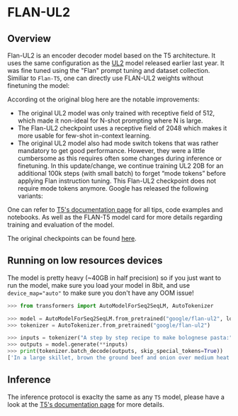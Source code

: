<!--Copyright 2023 The HuggingFace Team. All rights reserved.

Licensed under the Apache License, Version 2.0 (the "License"); you may not use this file except in compliance with
the License. You may obtain a copy of the License at

http://www.apache.org/licenses/LICENSE-2.0

Unless required by applicable law or agreed to in writing, software distributed under the License is distributed on
an "AS IS" BASIS, WITHOUT WARRANTIES OR CONDITIONS OF ANY KIND, either express or implied. See the License for the
specific language governing permissions and limitations under the License.
-->

# FLAN-UL2

## Overview

Flan-UL2 is an encoder decoder model based on the T5 architecture. It uses the same configuration as the [UL2](ul2) model released earlier last year. 
It was fine tuned using the "Flan" prompt tuning and dataset collection. Similiar to `Flan-T5`,  one can directly use FLAN-UL2 weights without finetuning the model:


According ot the original blog here are the notable improvements:

- The original UL2 model was only trained with receptive field of 512, which made it non-ideal for N-shot prompting where N is large.
- The Flan-UL2 checkpoint uses a receptive field of 2048 which makes it more usable for few-shot in-context learning.
- The original UL2 model also had mode switch tokens that was rather mandatory to get good performance. However, they were a little cumbersome as this requires often some changes during inference or finetuning. In this update/change, we continue training UL2 20B for an additional 100k steps (with small batch) to forget “mode tokens” before applying Flan instruction tuning. This Flan-UL2 checkpoint does not require mode tokens anymore.
Google has released the following variants:


One can refer to [T5's documentation page](t5) for all tips, code examples and notebooks. As well as the FLAN-T5 model card for more details regarding training and evaluation of the model.

The original checkpoints can be found [here](https://github.com/google-research/t5x/blob/main/docs/models.md#flan-ul2-checkpoints).


## Running on low resources devices

The model is pretty heavy (~40GB in half precision) so if you just want to run the model, make sure you load your model in 8bit, and use `device_map="auto"` to make sure  you don't have any OOM issue!

```python
>>> from transformers import AutoModelForSeq2SeqLM, AutoTokenizer

>>> model = AutoModelForSeq2SeqLM.from_pretrained("google/flan-ul2", load_in_8bit=True, device_map="auto")
>>> tokenizer = AutoTokenizer.from_pretrained("google/flan-ul2")

>>> inputs = tokenizer("A step by step recipe to make bolognese pasta:", return_tensors="pt")
>>> outputs = model.generate(**inputs)
>>> print(tokenizer.batch_decode(outputs, skip_special_tokens=True))
['In a large skillet, brown the ground beef and onion over medium heat. Add the garlic']
```

## Inference

The inference protocol is exaclty the same as any `T5` model, please have a look at the [T5's documentation page](t5) for more details.
